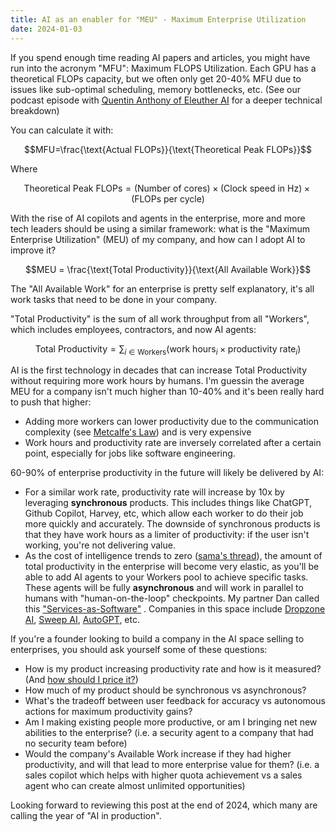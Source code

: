 ```yaml
---
title: AI as an enabler for "MEU" - Maximum Enterprise Utilization  
date: 2024-01-03
---
```


If you spend enough time reading AI papers and articles, you might have run into the acronym "MFU": Maximum FLOPS Utilization. Each GPU has a theoretical FLOPs capacity, but we often only get 20-40% MFU due to issues like sub-optimal scheduling, memory bottlenecks, etc. (See our podcast episode with [Quentin Anthony of Eleuther AI](https://www.latent.space/p/transformers-math) for a deeper technical breakdown)

You can calculate it with:

$$MFU=\frac{\text{Actual FLOPs}}{\text{Theoretical Peak FLOPs}}$$


Where

$$\text{Theoretical Peak FLOPs} = (\text{Number of cores}) \times (\text{Clock speed in Hz}) \times (\text{FLOPs per cycle})$$

With the rise of AI copilots and agents in the enterprise, more and more tech leaders should be using a similar framework: what is the "Maximum Enterprise Utilization" (MEU) of my company, and how can I adopt AI to improve it?

$$MEU = \frac{\text{Total Productivity}}{\text{All Available Work}}$$

The "All Available Work" for an enterprise is pretty self explanatory, it's all work tasks that need to be done in your company. 

"Total Productivity" is the sum of all work throughput from all "Workers", which includes employees, contractors, and now AI agents: 

$$\text{Total Productivity} = \sum_{i \in \text{Workers}} (\text{work hours}_i \times \text{productivity rate}_i)$$

AI is the first technology in decades that can increase Total Productivity without requiring more work hours by humans. I'm guessin the average MEU for a company isn't much higher than 10-40% and it's been really hard to push that higher:
- Adding more workers can lower productivity due to the communication complexity (see [Metcalfe's Law](https://en.wikipedia.org/wiki/Metcalfe%27s_law)) and is very expensive
- Work hours and productivity rate are inversely correlated after a certain point, especially for jobs like software engineering.

60-90% of enterprise productivity in the future will likely be delivered by AI:
- For a similar work rate, productivity rate will increase by 10x by leveraging **synchronous** products. This includes things like ChatGPT, Github Copilot, Harvey, etc, which allow each worker to do their job more quickly and accurately. The downside of synchronous products is that they have work hours as a limiter of productivity: if the user isn't working, you're not delivering value.
- As the cost of intelligence trends to zero ([sama's thread](https://x.com/sama/status/1436028668082462748?s=20)), the amount of total productivity in the enterprise will become very elastic, as you'll be able to add AI agents to your Workers pool to achieve specific tasks. These agents will be fully **asynchronous** and will work in parallel to humans with "human-on-the-loop" checkpoints. My partner Dan called this ["Services-as-Software"](https://dannguyenhuu.substack.com/p/a-new-frontier-service-as-software) . Companies in this space include [Dropzone AI](https://dropzone.ai), [Sweep AI](https://sweep.dev/), [AutoGPT](https://github.com/Significant-Gravitas/AutoGPT), etc.

If you're a founder looking to build a company in the AI space selling to enterprises, you should ask yourself some of these questions:
- How is my product increasing productivity rate and how is it measured? (And [how should I price it?](https://dannguyenhuu.substack.com/p/the-price-is-ai-ght-a-short-discussion))
- How much of my product should be synchronous vs asynchronous? 
- What's the tradeoff between user feedback for accuracy vs autonomous actions for maximum productivity gains?
- Am I making existing people more productive, or am I bringing net new abilities to the enterprise? (i.e. a security agent to a company that had no security team before)
- Would the company's Available Work increase if they had higher productivity, and will that lead to more enterprise value for them? (i.e. a sales copilot which helps with higher quota achievement vs a sales agent who can create almost unlimited opportunities)

Looking forward to reviewing this post at the end of 2024, which many are calling the year of "AI in production". 